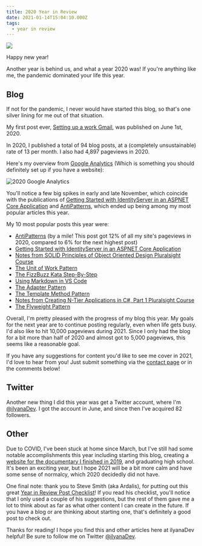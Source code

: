 ```yaml
---
title: 2020 Year in Review
date: 2021-01-14T15:04:10.000Z
tags:
  - year in review
---
```


![](2020-in-review.png)

Happy new year!

Another year is behind us, and what a year 2020 was! If you're anything like me, the pandemic dominated your life this year.

## Blog

If not for the pandemic, I never would have started this blog, so that's one silver lining for me out of that situation.

My first post ever, [Setting up a work Gmail](https://ilyana.dev/blog/2020-06-01-setting-up-work-gmail/), was published on June 1st, 2020.

In 2020, I published a total of 94 blog posts, at a (completely unsustainable) rate of 13 per month. I also had 4,897 pageviews in 2020.

Here's my overview from [Google Analytics](https://ilyana.dev/blog/2020-06-17-configuring-google-analytics-blog/) (Which is something you should definitely set up if you have a website):

![2020 Google Analytics](2020-overview.png "2020 Google Analytics")

You'll notice a few big spikes in early and late November, which coincide with the publications of [Getting Started with IdentityServer in an ASPNET Core Application](https://ilyana.dev/blog/2020-11-05-identity-server-get-started/) and [AntiPatterns](https://ilyana.dev/blog/2020-11-24-antipatterns/), which ended up being among my most popular articles this year.

My 10 most popular posts this year were:

- [AntiPatterns](https://ilyana.dev/blog/2020-11-24-antipatterns/) (by a mile! This post got 12% of all my site's pageviews in 2020, compared to 6% for the next highest post)
- [Getting Started with IdentityServer in an ASPNET Core Application](https://ilyana.dev/blog/2020-11-05-identity-server-get-started/)
- [Notes from SOLID Principles of Object Oriented Design Pluralsight Course](https://ilyana.dev/blog/2020-07-14-solid-principles-objectOrientedDesign-course/)
- [The Unit of Work Pattern](https://ilyana.dev/blog/2020-10-14-unit-of-work-pattern/)
- [The FizzBuzz Kata Step-By-Step](https://ilyana.dev/blog/2020-06-16-fizzbuzz-kata-explanation/)
- [Using Markdown in VS Code](https://ilyana.dev/blog/2020-06-14-using-markdown-blogs/)
- [The Adapter Pattern](https://ilyana.dev/blog/2020-08-21-adapter-pattern/)
- [The Template Method Pattern](https://ilyana.dev/blog/2020-08-24-templatemethod-pattern/)
- [Notes from Creating N-Tier Applications in C#, Part 1 Pluralsight Course](https://ilyana.dev/blog/2020-07-16-creating-ntier-applications-csharp-1/)
- [The Flyweight Pattern](https://ilyana.dev/blog/2020-08-28-flyweight-pattern/)

Overall, I'm pretty pleased with the progress of my blog this year. My goals for the next year are to continue posting regularly, even when life gets busy. I'd also like to hit 10,000 pageviews during 2021. Since I only had the blog for a bit more than half of 2020 and almost got to 5,000 pageviews, this seems like a reasonable goal.

If you have any suggestions for content you'd like to see me cover in 2021, I'd love to hear from you! Just submit something via the [contact page](https://ilyana.dev/contact) or in the comments below!

## Twitter

Another new thing I did this year was get a Twitter account, where I'm [@ilyanaDev](https://twitter.com/ilyanaDev). I got the account in June, and since then I've acquired 82 followers.

## Other

Due to COVID, I've been stuck at home since March, but I've still had some notable accomplishments this year including starting this blog, creating a [website for the documentary I finished in 2019](https://upanddowntheyears.com/), and graduating high school. It's been an exciting year, but I hope 2021 will be a bit more calm and have some sense of normalcy, which 2020 decidedly did not have.

One final note: thank you to Steve Smith (aka Ardalis), for putting out this great [Year in Review Post Checklist](https://ardalis.com/year-in-review-post-checklist/)! If you read his checklist, you'll notice that I only used a couple of his suggestions, but the rest of them gave me a lot to think about as far as what other content I can create in the future. If you have a blog or are thinking about starting one, that's definitely a good post to check out.

Thanks for reading! I hope you find this and other articles here at ilyanaDev helpful! Be sure to follow me on Twitter [@ilyanaDev](https://twitter.com/ilyanaDev).
